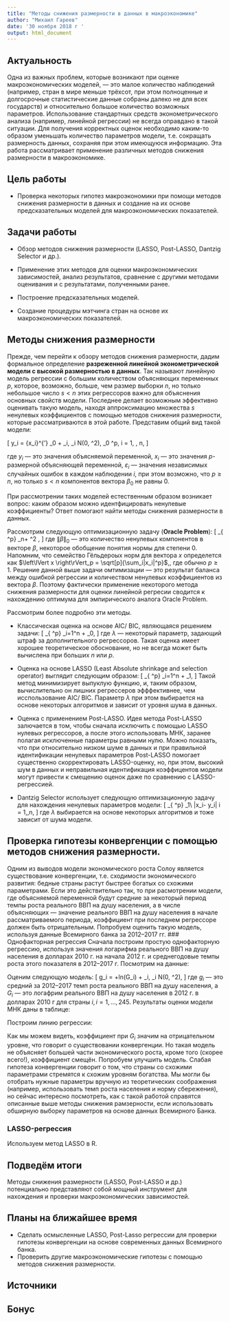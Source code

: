 ```yaml
--- 
title: "Методы снижения размерности в данных в макроэкономике" 
author: "Михаил Гареев" 
date: '30 ноября 2018 г ' 
output: html_document 
---
```



## Актуальность

Одна из важных проблем, которые возникают при оценке
макроэкономических моделей, --- это малое количество наблюдений (например, стран
в мире меньше трёхсот, при этом полноценные и долгосрочные статистические данные
собраны далеко не для всех государств) и относительно большое количество
возможных параметров. Использование стандартных средств эконометрического
анализа (например, линейной регрессии) не всегда оправдано в такой ситуации. Для
получения корректных оценок необходимо каким-то образом уменьшать количество
параметров модели, т.е. сокращать размерность данных, сохраняя при этом
имеющуюся информацию. Эта работа рассматривает применение различных методов
снижения размерности в макроэкономике.

## Цель работы

* Проверка некоторых гипотез макроэкономики при помощи методов
снижения размерности в данных и создание на их основе предсказательных моделей
для макроэкономических показателей.

## Задачи работы 

* Обзор методов снижения размерности (LASSO, Post-LASSO,
Dantzig Selector и др.).

* Применение этих методов для оценки макроэкономических
зависимостей, анализ результатов, сравнение с другими методами оценивания и с
результатами, полученными ранее. 
* Построение предсказательных моделей.
* Создание процедуры мэтчинга стран на основе их макроэкономических показателей.

## Методы снижения размерности

Прежде, чем перейти к обзору методов снижения
размерности, дадим формальное определение **разреженной линейной
эконометрической модели с высокой размерностью в данных**. Так называют линейную
модель регрессии с большим количеством объясняющих переменных $p$, которое,
возможно, больше, чем размер выборки $n$, но только небольшое число $s<n$ этих
регрессоров важно для объяснения основных свойств модели. Последнее делает
возможным эффективно оценивать такую модель, находя аппроксимацию множества $s$
ненулевых коэффициентов с помощью методов снижения размерности, которые
рассматриваются в этой работе. Представим общий вид такой модели: 


\[ y_i = {x_i}^{'}
\beta_0 + \varepsilon_i, \epsilon_i \sim N(0, \sigma^2), \beta_0 \in
\mathbb{R}^p, i = 1, \dots, n, \] 

где $y_i$ --- это значения объясняемой
переменной, $x_i$ --- это значения $p$-размерной объясняющей переменной,
$\varepsilon_i$ --- значения независимых случайных ошибок в каждом наблюдении
$i$, при этом возможно, что $p \geq n$, но только $s<n$ компонентов вектора
$\beta_0$ не равны $0$.

При рассмотрении таких моделей естественным образом возникает вопрос: каким
образом можно идентфицировать ненулевые коэффициенты? Ответ помогают найти методы
снижения размерности в данных.

Рассмотрим следующую оптимизационную задачу (**Oracle Problem**):
\[ \min_{\beta \in
\mathbb{R}^p} \mathbb{E}_n\left[ (y_i - {x_i}^{'} \beta)^2 \right] + \sigma^2
\frac{\left\lVert \beta \right\rVert_0}{n}, 
\]
где $\left\lVert \beta \right\rVert_0$ --- это количество ненулевых компонентов в векторе $\beta$, некоторое обобщение понятия нормы для степени $0$. Напомним, что семейство Гёльдероых норм для вектора $x$ определется как $\left\lVert x \right\rVert_p = \sqrt[p]{\sum_i|x_i|^p}$,, где обычно $p \geq 1$.
Решение данной выше задачи омтимизации --- это результат баланса между ошибкой регрессии и количеством ненулевых коэффициентов из вектора $\beta$. Поэтому фактически применение некоторого метода снижения размерности для оценки линейной регресии сводится к нахождению оптимума для эмпирического аналога Oracle Problem.

Рассмотрим более подробно эти методы.

* Классическая оценка на основе AIC/ BIC, являющаяся решением задачи:
\[ \min_{\beta \in
\mathbb{R}^p} \sum_i=1^n \left[ (y_i - {x_i}^{'} \beta)^2 \right] +  \frac{\lambda}{n} \left\lVert \beta \right\rVert_0, 
\]
где $\lambda$ --- некоторый параметр, задающий штраф за дополнительного регрессоров. Такая оценка имеет хорошее теоретическое обоснование, но не всегда может быть вычислена при больших $n$ или $p$.

* Оценка на основе LASSO (Least Absolute shrinkage and selection operator) выглядит следующим образом:
\[
\overhat{\beta} \in \arg \min_{\beta \in
\mathbb{R}^p} \sum_i=1^n \left[ (y_i - {x_i}^{'} \beta)^2 \right] +  \frac{\lambda}{n} \left\lVert \beta \right\rVert_1,
\]
Такой метод минимизирует выпуклую функцию, и, таким образом, вычислительно он лишних регрессеров эфффективнее, чем исспользование AIC/ BIC. Параметр $\lambda$ при этом выбирается на основе некоторых алгоритмов и зависит от уровня шума в данных.
* Оценка с применением Post-LASSO. Идея метода Post-LASSO залючается в том, чтобы сначала исключить с помощью LASSO нулевых регрессоров, а после этого использовать МНК, заранее полагая исключенные параметры равными нулю. Можно показать, что при относительно низком шуме в данных и при правильной идентификации ненулевых параметров Post-LASSO помогает существенно скорректировать LASSO-оценку, но, при этом, высокий шум в данных и неправильная идентификация коэффицентов модели могут привести к смещению оценок даже по сравнению с LASSO-регрессией.

* Dantzig Selector использует следующую оптимизационную задачу для нахождения ненулевых параметров модели:
\[
\min_{\beta \in
\mathbb{R}^p} \left\lVert \beta \right\rVert_1\\
\text{s.t. } \left|x_i\beta - y_i\right| \leq \lambda \forall i = 1,\dots,n,
\]
где $\lambda$ выбирается на основе некоторых алгоритмов и тоже зависит от шума модели.

## Проверка гипотезы конвергенции с помощью методов снижения размерности.
Одним из выводов модели экономического роста Солоу является существование конвергенции, т.е. сходимости экономического развития: бедные страны растут быстрее богатых со схожими параметрами. Если это действительно так, то при расмотрении модели, где объясняемой переменной будут средние за некоторый период темпы роста реального ВВП на душу населения, а в числе объясняющих --- значение реального ВВП на душу населения в начале рассматриваемого периода, коэффициент при последнем регрессоре должен быть отрицательным. Попробуем оценить такую модель, используя данные Всемирного банка за 2012--2017 гг. 
### Однофакторная регрессия 
Сначала построим простую однофакторную регрессию, используя значения логарифма реального ВВП на душу населения в долларах 2010 г. на начала 2012 г. и среднегодовые темпы роста этого показателя в 2012--2017 г. Посмотрим на данные:

Оценим следующую модель:
\[
g_i = \alpha +\beta ln(G_i) + \varepsilon_i, \epsilon_i \sim N(0, \sigma^2),
\]
где $g_i$ --- это средний за 2012--2017 темп роста реального ВВП на душу населения, а $G_i$ --- это логафрим реального ВВП на душу населения в 2012 г. в долларах 2010 г для страны $i, i =1, \dots, 245$. Результаты оценки модели МНК даны в таблице:

<!-- таблица -->


Построим линию регрессии:

Как мы можем видеть, коэффициент при $G_i$ значим на отрицательном уровне, что говорит о существовании конвергенции. Но такая модель не объясняет большей части экономического роста, кроме того (скорее всего!), коэффициент смещён. Попробуем улучшить модель. Слабая гипотеза конвергенции говорит о том, что страны со схожими параметрами стремятся к схожим уровням богатства. Мы могли бы отобрать нужные параметры вручную из теоретических соображения (например, использовать темп роста населения и норму сбережения), но сейчас интересно посмотреть, как с такой работой справятся описанные выше методы снижения рамзерности, если использовать обширную выборку параметров на основе данных Всемирного Банка.

### LASSO-регрессия

Используем метод LASSO в R.

## Подведём итоги

Методы снижения размерности (LASSO, Post-LASSO и др.) потенциально представляют собой мощный инструмент для нахождения и проверки макроэкономических зависимостей.

## Планы на ближайшее время
* Сделать осмысленные LASSO, Post-Lasso регрессии для проверки гипотезы конвергенции на основе современных данных Всемирного банка.
* Проверить другие макроэкономические гипотезы с помощью методов снижения размерности.

## Источники

## Бонус








